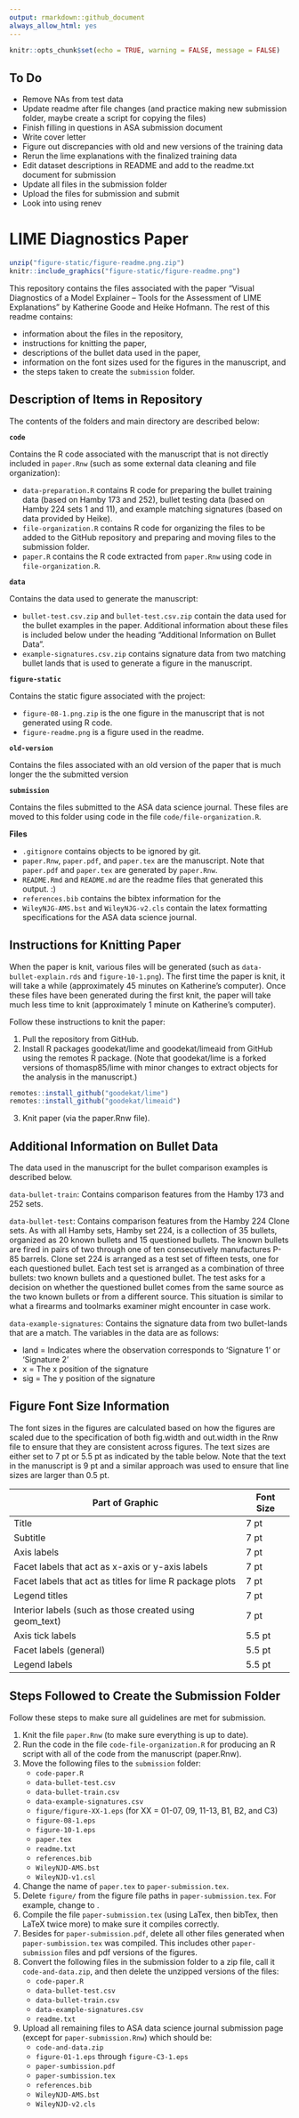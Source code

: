 ```yaml
---
output: rmarkdown::github_document
always_allow_html: yes
---
```


```r
knitr::opts_chunk$set(echo = TRUE, warning = FALSE, message = FALSE)
```

## To Do

- Remove NAs from test data
- Update readme after file changes (and practice making new submission folder, maybe create a script for copying the files)
- Finish filling in questions in ASA submission document
- Write cover letter
- Figure out discrepancies with old and new versions of the training data
- Rerun the lime explanations with the finalized training data
- Edit dataset descriptions in README and add to the readme.txt document for submission
- Update all files in the submission folder
- Upload the files for submission and submit
- Look into using renev

# LIME Diagnostics Paper

```r
unzip("figure-static/figure-readme.png.zip")
knitr::include_graphics("figure-static/figure-readme.png")
```

This repository contains the files associated with the paper "Visual Diagnostics of a Model Explainer -- Tools for the Assessment of LIME Explanations" by Katherine Goode and Heike Hofmann. The rest of this readme contains:

- information about the files in the repository,
- instructions for knitting the paper,
- descriptions of the bullet data used in the paper, 
- information on the font sizes used for the figures in the manuscript, and
- the steps taken to create the `submission` folder.

## Description of Items in Repository

The contents of the folders and main directory are described below:

**`code`**

Contains the R code associated with the manuscript that is not directly included in `paper.Rnw` (such as some external data cleaning and file organization):

- `data-preparation.R` contains R code for preparing the bullet training data (based on Hamby 173 and 252), bullet testing data (based on Hamby 224 sets 1 and 11), and example matching signatures (based on data provided by Heike).
- `file-organization.R` contains R code for organizing the files to be added to the GitHub repository and preparing and moving files to the submission folder.
- `paper.R` contains the R code extracted from `paper.Rnw` using code in `file-organization.R`.

**`data`**

Contains the data used to generate the manuscript:

- `bullet-test.csv.zip` and `bullet-test.csv.zip` contain the data used for the bullet examples in the paper. Additional information about these files is included below under the heading "Additional Information on Bullet Data".
- `example-signatures.csv.zip` contains signature data from two matching bullet lands that is used to generate a figure in the manuscript.

**`figure-static`**

Contains the static figure associated with the project: 

- `figure-08-1.png.zip` is the one figure in the manuscript that is not generated using R code.
- `figure-readme.png` is a figure used in the readme.

**`old-version`**

Contains the files associated with an old version of the paper that is much longer the the submitted version

**`submission`**

Contains the files submitted to the ASA data science journal. These files are moved to this folder using code in the file `code/file-organization.R`.

**Files**

- `.gitignore` contains objects to be ignored by git.
- `paper.Rnw`, `paper.pdf`, and `paper.tex` are the manuscript. Note that `paper.pdf` and `paper.tex` are generated by `paper.Rnw`.
- `README.Rmd` and `README.md` are the readme files that generated this output. :)
- `references.bib` contains the bibtex information for the 
- `WileyNJG-AMS.bst` and `WileyNJG-v2.cls` contain the latex formatting specifications for the ASA data science journal.

## Instructions for Knitting Paper

When the paper is knit, various files will be generated (such as `data-bullet-explain.rds` and `figure-10-1.png`). The first time the paper is knit, it will take a while (approximately 45 minutes on Katherine's computer). Once these files have been generated during the first knit, the paper will take much less time to knit (approximately 1 minute on Katherine's computer).

Follow these instructions to knit the paper:

1. Pull the repository from GitHub.
2. Install R packages goodekat/lime and goodekat/limeaid from GitHub using the remotes R package. (Note that goodekat/lime is a forked versions of thomasp85/lime with minor changes to extract objects for the analysis in the manuscript.)

```r
remotes::install_github("goodekat/lime")
remotes::install_github("goodekat/limeaid")
```

3. Knit paper (via the paper.Rnw file).

## Additional Information on Bullet Data

The data used in the manuscript for the bullet comparison examples is described below.

`data-bullet-train`: Contains comparison features from the Hamby 173 and 252 sets.

`data-bullet-test`: Contains comparison features from the Hamby 224 Clone sets. As with all Hamby sets, Hamby set 224, is a collection of 35 bullets, organized as 20 known bullets and 15 questioned bullets. The known bullets are fired in pairs of two through one of ten consecutively manufactures P-85 barrels. Clone set 224 is arranged as a test set of fifteen tests, one for each questioned bullet. Each test set is arranged as a combination of three bullets: two known bullets and a questioned bullet. The test asks for a decision on whether the questioned bullet comes from the same source as the two known bullets or from a different source. This situation is similar to what a firearms and toolmarks examiner might encounter in case work. 

`data-example-signatures`: Contains the signature data from two bullet-lands that are a match. The variables in the data are as follows:

  - land = Indicates where the observation corresponds to 'Signature 1' or 'Signature 2'
  - x = The x position of the signature
  - sig = The y position of the signature

## Figure Font Size Information

The font sizes in the figures are calculated based on how the figures are scaled due to the specification of both fig.width and out.width in the Rnw file to ensure that they are consistent across figures. The text sizes are either set to 7 pt or 5.5 pt as indicated by the table below. Note that the text in the manuscript is 9 pt and a similar approach was used to ensure that line sizes are larger than 0.5 pt.

| Part of Graphic | Font Size |
| --------------- | --------- | 
| Title | 7 pt |
| Subtitle | 7 pt |
| Axis labels | 7 pt |
| Facet labels that act as x-axis or y-axis labels | 7 pt |
| Facet labels that act as titles for lime R package plots | 7 pt |
| Legend titles | 7 pt |
| Interior labels (such as those created using geom_text) | 7 pt |
| Axis tick labels | 5.5 pt |
| Facet labels (general) | 5.5 pt |
| Legend labels | 5.5 pt |

## Steps Followed to Create the Submission Folder

Follow these steps to make sure all guidelines are met for submission.

1. Knit the file `paper.Rnw` (to make sure everything is up to date).
2. Run the code in the file `code-file-organization.R` for producing an R script with all of the code from the manuscript (paper.Rnw).
3. Move the following files to the `submission` folder:
    - `code-paper.R`
    - `data-bullet-test.csv`
    - `data-bullet-train.csv`
    - `data-example-signatures.csv`
    - `figure/figure-XX-1.eps` (for XX = 01-07, 09, 11-13, B1, B2, and C3)
    - `figure-08-1.eps`
    - `figure-10-1.eps`
    - `paper.tex`
    - `readme.txt`
    - `references.bib`
    - `WileyNJD-AMS.bst`
    - `WileyNJD-v1.csl`
4. Change the name of `paper.tex` to `paper-submission.tex`.
5. Delete `figure/` from the figure file paths in `paper-submission.tex`. For example, change \includegraphics[width=6.5in]{figure/figure-01-1} to \includegraphics[width=6.5in]{figure-01-1}.
6. Compile the file `paper-submission.tex` (using LaTex, then bibTex, then LaTeX twice more) to make sure it compiles correctly. 
7. Besides for `paper-submission.pdf`, delete all other files generated when `paper-sumbission.tex` was compiled. This includes other `paper-submission` files and pdf versions of the figures.
8. Convert the following files in the submission folder to a zip file, call it `code-and-data.zip`, and then delete the unzipped versions of the files:
    - `code-paper.R`
    - `data-bullet-test.csv`
    - `data-bullet-train.csv`
    - `data-example-signatures.csv`
    - `readme.txt`
9. Upload all remaining files to ASA data science journal submission page (except for `paper-submission.Rnw`) which should be:
    - `code-and-data.zip`
    - `figure-01-1.eps` through `figure-C3-1.eps`
    - `paper-sumbission.pdf`
    - `paper-sumbission.tex`
    - `references.bib`
    - `WileyNJD-AMS.bst`
    - `WileyNJD-v2.cls`
  
